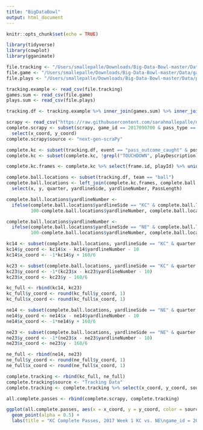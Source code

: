---
title: "BigDataBowl"
output: html_document
---

```{r setup, include=FALSE}
knitr::opts_chunk$set(echo = TRUE)
```

```{r}
library(tidyverse)
library(cowplot)
library(gganimate)
```

```{r}
file.tracking <- "/Users/smallepalle/Downloads/Big-Data-Bowl-master/Data/tracking_gameId_2017090700.csv"
file.game <- "/Users/smallepalle/Downloads/Big-Data-Bowl-master/Data/games.csv"
file.plays <- "/Users/smallepalle/Downloads/Big-Data-Bowl-master/Data/plays.csv"

tracking.example <- read_csv(file.tracking)
games.sum <- read_csv(file.game) 
plays.sum <- read_csv(file.plays) 

tracking.df <- tracking.example %>% inner_join(games.sum) %>% inner_join(plays.sum) 
```

```{r}
scrapy <- read_csv("https://raw.githubusercontent.com/sarahmallepalle/next-gen-scrapy/master/pass_and_game_data.csv")
complete.scrapy <- subset(scrapy, game_id == 2017090700 & pass_type == "COMPLETE") %>%
  select(x_coord, y_coord)
complete.scrapy$source <- "next-gen-scraPy"
```

```{r}
complete.kc <- subset(tracking.df, event == "pass_outcome_caught" & possessionTeam == "KC")
complete.kc <- subset(complete.kc, !grepl("TOUCHDOWN", playDescription))

complete.kc.frames <- complete.kc %>% select(frame.id, playId) %>% unique()

complete.ball.locations <- subset(tracking.df, team == "ball")
complete.ball.locations <- left_join(complete.kc.frames, complete.ball.locations) %>%
  select(x, y, quarter, yardlineSide, yardlineNumber, PassLength)
```

```{r}
complete.ball.locations$yardlineNumber <- 
  ifelse(complete.ball.locations$yardlineSide == "KC" & complete.ball.locations$quarter %in% c(2,3),
         100-complete.ball.locations$yardlineNumber, complete.ball.locations$yardlineNumber)

complete.ball.locations$yardlineNumber <- 
  ifelse(complete.ball.locations$yardlineSide == "NE" & complete.ball.locations$quarter %in% c(1,4),
         100-complete.ball.locations$yardlineNumber, complete.ball.locations$yardlineNumber)
```

```{r}
kc14 <- subset(complete.ball.locations, yardlineSide == "KC" & quarter %in% c(1,4))
kc14$y_coord <- kc14$x - kc14$yardlineNumber - 10
kc14$x_coord <- -1*kc14$y + 160/6

kc23 <- subset(complete.ball.locations, yardlineSide == "KC" & quarter %in% c(2,3))
kc23$y_coord <- -1*(kc23$x - kc23$yardlineNumber - 10)
kc23$x_coord <- kc23$y - 160/6

kc_full <- rbind(kc14, kc23)
kc_full$y_coord <- round(kc_full$y_coord, 1)
kc_full$x_coord <- round(kc_full$x_coord, 1)
```

```{r}
ne14 <- subset(complete.ball.locations, yardlineSide == "NE" & quarter %in% c(1,4))
ne14$y_coord <- ne14$x - ne14$yardlineNumber - 10
ne14$x_coord <- -1*ne14$y + 160/6

ne23 <- subset(complete.ball.locations, yardlineSide == "NE" & quarter %in% c(2,3))
ne23$y_coord <- -1*(ne23$x - ne23$yardlineNumber - 10)
ne23$x_coord <- ne23$y - 160/6

ne_full <- rbind(ne14, ne23)
ne_full$y_coord <- round(ne_full$y_coord, 1)
ne_full$x_coord <- round(ne_full$x_coord, 1)
```

```{r}
complete.tracking <- rbind(kc_full, ne_full)
complete.tracking$source <- "Tracking Data"
complete.tracking <- complete.tracking %>% select(x_coord, y_coord, source)
```

```{r}
all.complete.passes <- rbind(complete.scrapy, complete.tracking)

ggplot(all.complete.passes, aes(x = x_coord, y = y_coord, color = source)) + 
  geom_point(alpha = 0.5) + 
  labs(title = "KC Complete Passes, 2017 Week 1 KC vs. NE\ngame_id = 2017090700")
```











